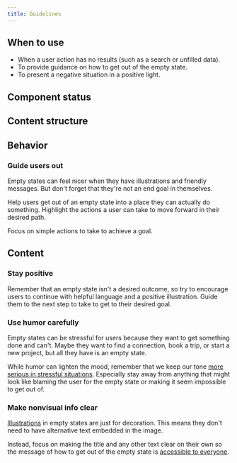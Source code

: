 ```yaml
---
title: Guidelines
---
```


## When to use

- When a user action has no results (such as a search or unfilled data).
- To provide guidance on how to get out of the empty state.
- To present a negative situation in a positive light.

## Component status

<ComponentStatus component="EmptyState" />

## Content structure

<FigmaFile
  file="4QJZqvBvRrLu6t9mwObCkA"
  node="289%3A13"
  alt="Title: sets the context and works best when short; illustration: adds visual context; description: optionally adds more context and works best when short; action: optionally adds an action to get out of the empty state."
/>

## Behavior

### Guide users out

Empty states can feel nicer when they have illustrations and friendly messages.
But don't forget that they're not an end goal in themselves.

Help users get out of an empty state into a place they can actually do something.
Highlight the actions a user can take to move forward in their desired path.

Focus on simple actions to take to achieve a goal.

## Content

### Stay positive

Remember that an empty state isn't a desired outcome,
so try to encourage users to continue with helpful language and a positive illustration.
Guide them to the next step to take to get to their desired goal.

### Use humor carefully

Empty states can be stressful for users
because they want to get something done and can't.
Maybe they want to find a connection, book a trip, or start a new project,
but all they have is an empty state.

While humor can lighten the mood,
remember that we keep our tone [more serious in stressful situations](/kiwi-use/content/voice-and-tone/empathetic/#keep-tone-serious-in-stressful-situations).
Especially stay away from anything that might look like blaming the user for the empty state
or making it seem impossible to get out of.

<Guideline type="do" title="Guide, don't blame">

<FigmaFile
  file="fannvRpkOJK6uxxT33EKaa"
  node="89%3A26"
  alt="An empty state with the title 'No notifications', the text 'Life's more fun when you share it with friends. Invite them to get the conversation started', and a button to invite people."
/>

<FigmaFile
  file="fannvRpkOJK6uxxT33EKaa"
  node="88%3A1035"
  alt="An empty state with the title 'Nothing to see here' and the text 'If you want some messages, maybe you should get some friends'."
/>

</Guideline>

### Make nonvisual info clear

[Illustrations](/components/visuals/illustration/) in empty states are just for decoration.
This means they don't need to have alternative text embedded in the image.

Instead, focus on making the title and any other text clear on their own
so the message of how to get out of the empty state is [accessible to everyone](/foundation/accessibility/).
